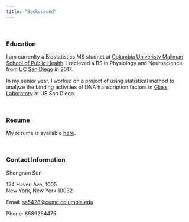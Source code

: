 ```yaml
---
title: "Background"
---
```

\  
\  

### Education  
I am currenlty a Biostatistics MS studnet at [Columbia Univeristy Mailman School of Public Health](https://www.mailman.columbia.edu/). I recieved a BS in Physiology and Neuroscience from [UC San Diego](https://ucsd.edu/) in 2017. 

In my senior year, I worked on a project of using statistical method to analyze the binding activities of DNA transcription factors in [Glass Laboratory](http://cmm.ucsd.edu/glass/glasslab/index.html) at US San Diego. 
  
\  
\  
\  

### Resume  
My resume is available [here](ShengnanSun_resume.pdf).
  
\  
\  
\  

### Contact Information  
Shengnan Sun

154 Haven Ave, 1005  
New York, New York 10032

Email: [ss5428@cumc.columbia.edu](mailto:ss5428@cumc.columbia.edu)  

Phone: 8589254475
